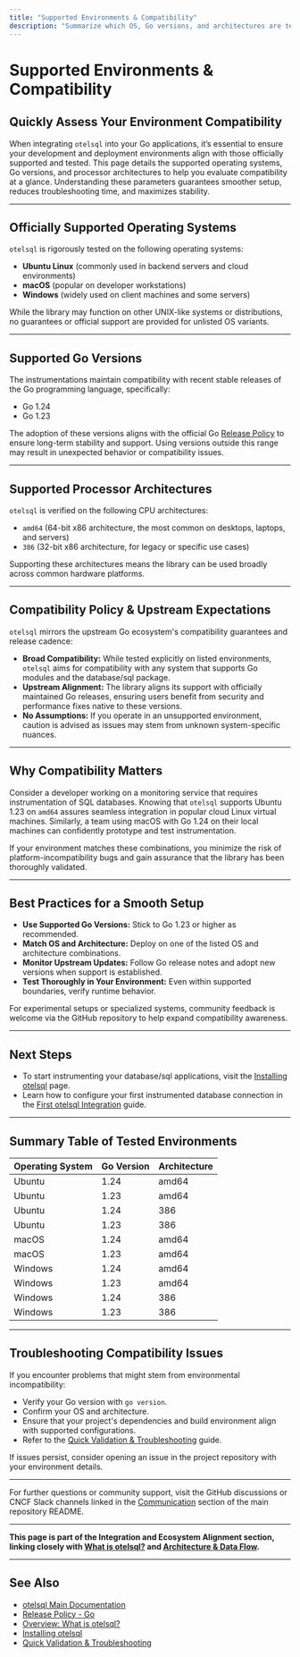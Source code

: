 ```yaml
---
title: "Supported Environments & Compatibility"
description: "Summarize which OS, Go versions, and architectures are tested and supported, so users can quickly assess fit for their environments. Clarifies otelsql’s policy around Go release support and upstream compatibility expectations."
---
```


# Supported Environments & Compatibility

## Quickly Assess Your Environment Compatibility

When integrating `otelsql` into your Go applications, it’s essential to ensure your development and deployment environments align with those officially supported and tested. This page details the supported operating systems, Go versions, and processor architectures to help you evaluate compatibility at a glance. Understanding these parameters guarantees smoother setup, reduces troubleshooting time, and maximizes stability.

---

## Officially Supported Operating Systems

`otelsql` is rigorously tested on the following operating systems:

- **Ubuntu Linux** (commonly used in backend servers and cloud environments)
- **macOS** (popular on developer workstations)
- **Windows** (widely used on client machines and some servers)

While the library may function on other UNIX-like systems or distributions, no guarantees or official support are provided for unlisted OS variants.

---

## Supported Go Versions

The instrumentations maintain compatibility with recent stable releases of the Go programming language, specifically:

- Go 1.24
- Go 1.23

The adoption of these versions aligns with the official Go [Release Policy](https://golang.org/doc/devel/release#policy) to ensure long-term stability and support. Using versions outside this range may result in unexpected behavior or compatibility issues.

---

## Supported Processor Architectures

`otelsql` is verified on the following CPU architectures:

- `amd64` (64-bit x86 architecture, the most common on desktops, laptops, and servers)
- `386` (32-bit x86 architecture, for legacy or specific use cases)

Supporting these architectures means the library can be used broadly across common hardware platforms.

---

## Compatibility Policy & Upstream Expectations

`otelsql` mirrors the upstream Go ecosystem's compatibility guarantees and release cadence:

- **Broad Compatibility:** While tested explicitly on listed environments, `otelsql` aims for compatibility with any system that supports Go modules and the database/sql package.
- **Upstream Alignment:** The library aligns its support with officially maintained Go releases, ensuring users benefit from security and performance fixes native to these versions.
- **No Assumptions:** If you operate in an unsupported environment, caution is advised as issues may stem from unknown system-specific nuances.

---

## Why Compatibility Matters

Consider a developer working on a monitoring service that requires instrumentation of SQL databases. Knowing that `otelsql` supports Ubuntu 1.23 on `amd64` assures seamless integration in popular cloud Linux virtual machines. Similarly, a team using macOS with Go 1.24 on their local machines can confidently prototype and test instrumentation.

If your environment matches these combinations, you minimize the risk of platform-incompatibility bugs and gain assurance that the library has been thoroughly validated.

---

## Best Practices for a Smooth Setup

- **Use Supported Go Versions:** Stick to Go 1.23 or higher as recommended.
- **Match OS and Architecture:** Deploy on one of the listed OS and architecture combinations.
- **Monitor Upstream Updates:** Follow Go release notes and adopt new versions when support is established.
- **Test Thoroughly in Your Environment:** Even within supported boundaries, verify runtime behavior.

<Note>
For experimental setups or specialized systems, community feedback is welcome via the GitHub repository to help expand compatibility awareness.
</Note>

---

## Next Steps

- To start instrumenting your database/sql applications, visit the [Installing otelsql](https://github.com/XSAM/otelsql/blob/main/docs/getting-started/setup-installation/installation.md) page.
- Learn how to configure your first instrumented database connection in the [First otelsql Integration](https://github.com/XSAM/otelsql/blob/main/docs/getting-started/configuration-usage/first-otel-instrumentation.md) guide.


---

## Summary Table of Tested Environments

| Operating System | Go Version | Architecture |
|------------------|------------|--------------|
| Ubuntu           | 1.24       | amd64        |
| Ubuntu           | 1.23       | amd64        |
| Ubuntu           | 1.24       | 386          |
| Ubuntu           | 1.23       | 386          |
| macOS            | 1.24       | amd64        |
| macOS            | 1.23       | amd64        |
| Windows          | 1.24       | amd64        |
| Windows          | 1.23       | amd64        |
| Windows          | 1.24       | 386          |
| Windows          | 1.23       | 386          |


---

## Troubleshooting Compatibility Issues

If you encounter problems that might stem from environmental incompatibility:

- Verify your Go version with `go version`.
- Confirm your OS and architecture.
- Ensure that your project's dependencies and build environment align with supported configurations.
- Refer to the [Quick Validation & Troubleshooting](https://github.com/XSAM/otelsql/blob/main/docs/getting-started/configuration-usage/quick-validation-troubleshooting.md) guide.

If issues persist, consider opening an issue in the project repository with your environment details.


---

For further questions or community support, visit the GitHub discussions or CNCF Slack channels linked in the [Communication](https://github.com/XSAM/otelsql#communication) section of the main repository README.

---

**This page is part of the Integration and Ecosystem Alignment section, linking closely with [What is otelsql?](../product-intro-core-value/what-is-otelsql) and [Architecture & Data Flow](../architecture-concepts/architecture-and-data-flow).**


---

## See Also

- [otelsql Main Documentation](https://github.com/XSAM/otelsql)
- [Release Policy - Go](https://golang.org/doc/devel/release#policy)
- [Overview: What is otelsql?](../product-intro-core-value/what-is-otelsql)
- [Installing otelsql](../../getting-started/setup-installation/installation)
- [Quick Validation & Troubleshooting](../../getting-started/configuration-usage/quick-validation-troubleshooting)